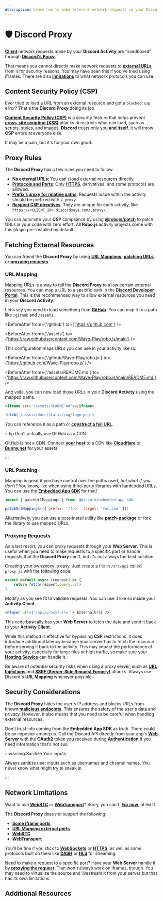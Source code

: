 ```yaml
---
description: Learn how to make external network requests in your Discord Activity in a way compatible with the Discord Proxy.
---
```



# 🛡️ Discord Proxy

**[Client](./client)** network requests made by your **Discord Activity** are "sandboxed" through **[Discord's Proxy](https://discord.com/developers/docs/activities/development-guides#activity-proxy-considerations)**.

That means you cannot directly make network requests to **[external URLs](#external-resources)** from it for security reasons. You may have seen this if you've tried using iframes. There are also **[limitations](#network-limitations)** to what network protocols you can use.

## Content Security Policy (CSP)

Ever tried to load a URL from an external resource and got a `blocked:csp` error? That's the **Discord Proxy** doing its job.

**[Content Security Policy (CSP)](https://developer.mozilla.org/en-US/docs/Web/HTTP/CSP)** is a security feature that helps prevent **[cross-site scripting (XSS)](https://owasp.org/www-community/attacks/xss/)** attacks. It restricts what can load, such as scripts, styles, and images. **Discord** trusts only you **[and itself](https://discord.com/developers/docs/activities/development-guides#exceptions)**. It will throw **CSP** errors at everyone else.

It may be a pain, but it's for your own good.

## Proxy Rules

The **Discord Proxy** has a few rules you need to follow:

- **[No external URLs](#fetching-external-resources)**: You can't load external resources directly.
- **[Protocols and Ports](#network-limitations)**: Only **[HTTPS](https://developer.mozilla.org/en-US/docs/Glossary/HTTPS)**, derivatives, and some protocols are allowed.
- **[Prefix /.proxy for relative paths](https://discord.com/developers/docs/activities/development-guides#construct-a-full-url)**: Requests made within the activity should be prefixed with `/.proxy`.
- **[Respect CSP directives](#content-security-policy)**: They are unique for each activity, like `https://<CLIENT_ID>.discordsays.com/.proxy/`.

You can automate your **CSP** compliance by using **[@robojs/patch](../plugins/patch)** to patch URLs in your code with zero effort. All **Robo.js** activity projects come with this plugin pre-installed by default.

<CardContainer>
	<Card href="../plugins/patch" title="🔌 @robojs/patch" description="A collection of patches optimized for Robo.js projects." />
</CardContainer>

## Fetching External Resources

You can friend the **Discord Proxy** by using **[URL Mappings](#url-mapping)**, **[patching URLs](https://github.com/discord/embedded-app-sdk/blob/main/patch-url-mappings.md)**, or **[proxying requests](#proxying-requests)**.

<CardContainer>
	<Card
		href="https://discord.com/developers/applications"
		title="🔗 Discord Developer Portal"
		description="Find it under your app's URL Mappings."
	/>
</CardContainer>

### URL Mapping

Mapping URLs is a way to tell the **Discord Proxy** to allow certain external resources. You can map a URL to a specific path in the **[Discord Developer Portal](https://discord.com/developers/applications)**. This is the recommended way to allow external resources you need in your **Discord Activity**.

Let's say you need to load something from **[GitHub](https://github.com)**. You can map it to a path like `/github` and `/assets`.

<BeforeAfter from={'/github'} to={'https://github.com'} />

<BeforeAfter from={'/assets'} to={'https://raw.githubusercontent.com/Wave-Play/robo.js/main'} />

This configuration maps URLs you can use in your activity like so:

<BeforeAfter from={'/github/Wave-Play/robo.js'} to={'https://github.com/Wave-Play/robo.js'} />

<BeforeAfter from={'/assets/README.md'} to={'https://raw.githubusercontent.com/Wave-Play/robo.js/main/README.md'} />
<p></p>

And voila, you can now load those URLs in your **Discord Activity** using the mapped paths.

```HTML
<iframe src="/assets/README.md"></iframe>
```

```js
fetch('/assets/docs/static/img/logo.png')
```

You can reference it as a path or **[construct a full URL](https://discord.com/developers/docs/activities/development-guides#construct-a-full-url)**.

:::tip Don't actually use GitHub as a CDN

GitHub is not a CDN. Connect **[your host](https://roboplay.dev)** to a CDN like **[Cloudflare](https://www.cloudflare.com)** or **[Bunny.net](https://bunny.net/)** for your assets.

:::

### URL Patching

Mapping is great if you have control over the paths used, _but what if you don't?_ You know, like when using third-party libraries with hardcoded URLs. You can use the **[Embedded App SDK](https://github.com/discord/embedded-app-sdk/)** for that!

```js
import { patchUrlMappings } from '@discord/embedded-app-sdk'

patchUrlMappings([{ prefix: '/foo', target: 'foo.com' }])
```

Alternatively, you can use a post-install utility like **[patch-package](https://www.npmjs.com/package/patch-package)** or fork the library to use mapped URLs.

### Proxying Requests

As a last resort, you can proxy requests through your **Web Server**. This is useful when you need to make requests to a specific port or handle requests that the **Discord Proxy** can't, but it's not always the best solution.

Creating your own proxy is easy. Just create a file in `/src/api` called `proxy.js` with the following code:

```js
export default async (request) => {
	return fetch(request.query.url)
}
```

Modify as you see fit to validate requests. You can use it like so inside your **Activity Client**:

```jsx
<Player url={'/api/proxy?url=' + ExternalUrl} />
```

This code basically has your **Web Server** to fetch the data and send it back to your **Activity Client**.

While this method is effective for bypassing **CSP** restrictions, it does introduce additional latency because your server has to fetch the resource before serving it back to the activity. This may impact the performance of your activity, especially for large files or high traffic, so make sure your **[Hosting Service](https://docs.roboplay.dev/discord-activities/hosting)** can handle it.

Be aware of potential security risks when using a proxy server, such as **[URL Injections](https://cheatsheetseries.owasp.org/cheatsheets/Unvalidated_Redirects_and_Forwards_Cheat_Sheet.html)** and **[SSRF (Server-Side Request Forgery)](<https://owasp.org/Top10/A10_2021-Server-Side_Request_Forgery_(SSRF)>)** attacks. Always use Discord's **URL Mapping** whenever possible.

## Security Considerations

The **Discord Proxy** hides the user's IP address and blocks URLs from known **[malicious endpoints](https://www.youtube.com/watch?v=dQw4w9WgXcQ)**. This ensures the safety of the user's data and privacy. However, it also means that you need to be careful when handling external resources.

Don't trust info coming from the **Embedded App SDK** as truth. There could be an impostor among us. Call the Discord API directly from your app's **[Web Server](./server)** with the **OAuth2** token you received during **[Authentication](./auth)** if you need information that's not sus.

:::warning Sanitize Your Inputs

Always sanitize user inputs such as usernames and channel names. You never know what might try to sneak in.

:::

## Network Limitations

Want to use **[WebRTC](https://webrtc.org/)** or **[WebTransport](https://w3c.github.io/webrtc-quic/)**? Sorry, you can't. **[For now](https://discord.com/developers/docs/activities/development-guides#activity-proxy-considerations)**, at least.

The **Discord Proxy** does _not_ support the following:

- **[Some iframe ports](https://developers.cloudflare.com/fundamentals/reference/network-ports/#network-ports-compatible-with-cloudflares-proxy)**
- **[URL Mapping external ports](https://developers.cloudflare.com/workers/platform/known-issues/#custom-ports)**
- **[WebRTC](https://webrtc.org)**
- **[WebTransport](https://web.dev/webtransport)**

You'll be fine if you stick to **[WebSockets](https://developer.mozilla.org/en-US/docs/Web/API/WebSocket)** or **[HTTPS](https://developer.mozilla.org/en-US/docs/Glossary/HTTPS)**, as well as some protocols built on them like **[DASH](https://developer.mozilla.org/en-US/docs/Web/Media/Audio_and_video_delivery/Setting_up_adaptive_streaming_media_sources#mpeg-dash_encoding)** or **[HLS](https://developer.mozilla.org/en-US/docs/Web/Media/Audio_and_video_delivery/Setting_up_adaptive_streaming_media_sources#hls_encoding)** for streaming.

Need to make a request to a specific port? Have your **Web Server** handle it by **[proxying the request](#proxying-requests)**. That won't always work on iframes, though. You may need to virtualize the source and livestream it from your server but that has its own limitations.

## Additional Resources

<CardContainer>
	<Card
		href="https://discord.com/developers/docs/activities/development-guides#activity-proxy-considerations"
		title="🔗 Discord Developer Docs"
		description="Learn more about the Discord Proxy."
	/>
	<Card
		href="https://dev.to/waveplay/resolve-content-security-policy-csp-issues-in-your-discord-activity-using-a-nodejs-proxy-2634"
		title="📚 Resolve CSP Issues with a Proxy"
		description="A guide on how to set up a proxy to bypass CSP issues."
	/>
</CardContainer>
